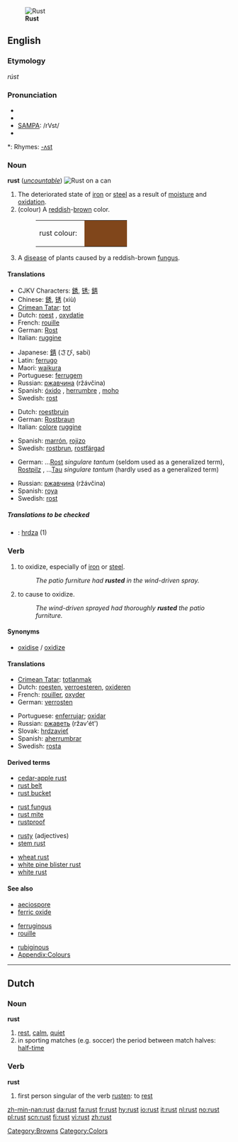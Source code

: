 {{see|růst}}
{{wikipedia}}
[[Image:Rust_and_dirt.jpg|thumb|right|'''Rust''']]
==English==

===Etymology===
{{OE.}} ''rúst''

===Pronunciation===
* {{enPR|rŭst}}
* {{IPA|/rʌst/}}
* [[w:SAMPA|SAMPA]]: /rVst/
* {{audio|en-us-rust.ogg|Audio (US)}}

*: Rhymes: [[Rhymes:English:-ʌst|-ʌst]]

===Noun===
'''rust''' (''[[uncountable]]'')
[[Image:Rost Dose.jpg|thumb|right|'''Rust''' on a can]]

# The deteriorated state of [[iron]] or [[steel]] as a result of [[moisture]] and [[oxidation]].
# (colour) A [[reddish]]-[[brown]] color.
#: <table><tr><td>rust colour: &nbsp;</td><td bgcolor="#80461B" width="80">&nbsp; </td></tr></table>
# A [[disease]] of plants caused by a reddish-brown [[fungus]].

====Translations====
{{trans-top|result of oxidation}}
* CJKV Characters: [[銹]], [[锈]]; [[錆]]
* Chinese: [[銹]], [[锈]] (xiù)
* [[Crimean Tatar]]: [[tot]]
* Dutch: [[roest]] {{m}}, [[oxydatie]] {{f}}
* French: [[rouille]] {{f}}
* German: [[Rost]] {{m}}
* Italian: [[ruggine]] {{f}}
{{trans-mid}}
* Japanese: [[錆]] (さび, sabi)
* Latin: [[ferrugo]]
* Maori: [[waikura]]
* Portuguese: [[ferrugem]] {{f}}
* Russian: [[ржавчина]] (ržávčina) {{f}}
* Spanish: [[óxido]] {{m}}, [[herrumbre]] {{f}}, [[moho]] {{m}}
* Swedish: [[rost]] {{c}}
{{trans-bottom}}

{{trans-top|colour}}
* Dutch: [[roestbruin]] {{n}}
* German: [[Rostbraun]] {{n}}
* Italian: [[colore]] {{m}} [[ruggine]]
{{trans-mid}}
* Spanish: [[marrón]], [[rojizo]]
* Swedish: [[rostbrun]], [[rostfärgad]]
{{trans-bottom}}

{{trans-top|plant disease}}
* German: &hellip;[[Rost]] {{m}} ''singulare tantum'' (seldom used as a generalized term), [[Rostpilz]] {{m}}, &hellip;[[Tau]] {{m}} ''singulare tantum'' (hardly used as a generalized term)
{{trans-mid}}
* Russian: [[ржавчина]] (ržávčina) {{f}}
* Spanish: [[roya]] {{f}}
* Swedish: [[rost]]
{{trans-bottom}}

=====Translations to be checked=====
{{checktrans}}
<!--Remove this section once all of the translations below have been moved into the tables above.-->
* {{ttbc|Slovak}}: [[hrdza]] {{f}} (1)

===Verb===
{{en-verb}}

# {{intransitive}} to oxidize, especially of [[iron]] or [[steel]].
#: ''The patio furniture had '''rusted''' in the wind-driven spray.''
# {{transitive}} to cause to oxidize.
#: ''The wind-driven sprayed had thoroughly '''rusted''' the patio furniture.''

====Synonyms====
* [[oxidise]] / [[oxidize]]

====Translations====
{{trans-top|to oxidise}}
* [[Crimean Tatar]]: [[totlanmak]]
* Dutch: [[roesten]], [[verroesteren]], [[oxideren]]
* French: [[rouiller]], [[oxyder]]
* German: [[verrosten]]
{{trans-mid}}
* Portuguese: [[enferrujar]]; [[oxidar]]
* Russian: [[ржаветь]] (ržav'ét') {{impf}}
* Slovak: [[hrdzavieť]]
* Spanish: [[aherrumbrar]]
* Swedish: [[rosta]]
{{trans-bottom}}

====Derived terms====
{{rel-top4|terms derived from rust}}
* [[cedar-apple rust]]
* [[rust belt]]
* [[rust bucket]]
{{rel-top4}}
* [[rust fungus]]
* [[rust mite]]
* [[rustproof]]
{{rel-top4}}
* [[rusty]] (adjectives)
* [[stem rust]]
{{rel-top4}}
* [[wheat rust]]
* [[white pine blister rust]]
* [[white rust]]
{{bottom}}

====See also====
{{top3}}
* [[aeciospore]]
* [[ferric oxide]]
{{mid3}}
* [[ferruginous]]
* [[rouille]]
{{mid3}}
* [[rubiginous]]
* [[Wiktionary_Appendix:Colours|Appendix:Colours]]
{{bottom}}

[[Category:Browns]]
[[Category:Colors]]

----

==Dutch==

===Noun===
'''rust'''

# [[rest]], [[calm]], [[quiet]]
# in sporting matches (e.g. soccer) the period between match halves: [[half-time]]

===Verb===
'''rust'''

# first person singular of the verb [[rusten]]: to [[rest]]

[[zh-min-nan:rust]]
[[da:rust]]
[[fa:rust]]
[[fr:rust]]
[[hy:rust]]
[[io:rust]]
[[it:rust]]
[[nl:rust]]
[[no:rust]]
[[pl:rust]]
[[scn:rust]]
[[fi:rust]]
[[vi:rust]]
[[zh:rust]]